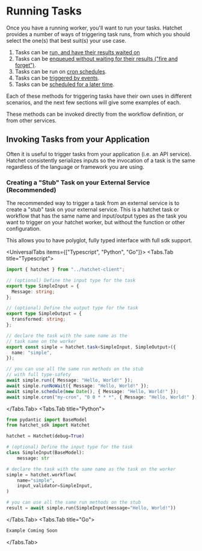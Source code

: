 
# Running Tasks

Once you have a running worker, you'll want to run your tasks. Hatchet provides a number of ways of triggering task runs, from which you should select the one(s) that best suit(s) your use case.

1. Tasks can be [run, and have their results waited on](./run-with-results.mdx)
2. Tasks can be [enqueued without waiting for their results ("fire and forget")](./run-no-wait.mdx).
3. Tasks can be run on [cron schedules](./cron-runs.mdx).
4. Tasks can be [triggered by events](./run-on-event.mdx).
5. Tasks can be [scheduled for a later time](./scheduled-runs.mdx).

Each of these methods for triggering tasks have their own uses in different scenarios, and the next few sections will give some examples of each.

These methods can be invoked directly from the workflow definition, or from other services.

## Invoking Tasks from your Application

Often it is useful to trigger tasks from your application (i.e. an API service). Hatchet consistently serializes inputs so the invocation of a task is the same regardless of the language or framework you are using.

### Creating a "Stub" Task on your External Service (Recommended)

The recommended way to trigger a task from an external service is to create a "stub" task on your external service. This is a hatchet task or workflow that has the same name and input/output types as the task you want to trigger on your hatchet worker, but without the function or other configuration.

This allows you to have polyglot, fully typed interface with full sdk support.

<UniversalTabs items={["Typescript", "Python", "Go"]}>
<Tabs.Tab title="Typescript">

```typescript
import { hatchet } from "../hatchet-client";

// (optional) Define the input type for the task
export type SimpleInput = {
  Message: string;
};

// (optional) Define the output type for the task
export type SimpleOutput = {
  transformed: string;
};

// declare the task with the same name as the
// task name on the worker
export const simple = hatchet.task<SimpleInput, SimpleOutput>({
  name: "simple",
});

// you can use all the same run methods on the stub
// with full type-safety
await simple.run({ Message: "Hello, World!" });
await simple.runNoWait({ Message: "Hello, World!" });
await simple.schedule(new Date(), { Message: "Hello, World!" });
await simple.cron("my-cron", "0 0 * * *", { Message: "Hello, World!" });
```

</Tabs.Tab>
<Tabs.Tab title="Python">

```python
from pydantic import BaseModel
from hatchet_sdk import Hatchet

hatchet = Hatchet(debug=True)

# (optional) Define the input type for the task
class SimpleInput(BaseModel):
    message: str

# declare the task with the same name as the task on the worker
simple = hatchet.workflow(
    name="simple",
    input_validator=SimpleInput,
)

# you can use all the same run methods on the stub
result = await simple.run(SimpleInput(message="Hello, World!"))
```

</Tabs.Tab>
<Tabs.Tab title="Go">

```go
Example Coming Soon
```

</Tabs.Tab>
</UniversalTabs>
